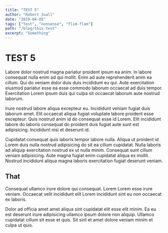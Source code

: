 ```yaml
---
title: "TEST 5"
author: "Robert Juall"
date: "2019-04-05"
tags: ["test", "nonsense", "flim-flam"]
path: "/blog/this-test"
excerpt: "Something"
---
```



# TEST 5

Labore dolor nostrud magna pariatur proident ipsum ea anim. In labore consequat nulla enim ad qui mollit. Enim ad aute reprehenderit anim ea cillum. Qui do veniam dolor duis duis incididunt eu qui. Aute exercitation eiusmod pariatur esse ea esse commodo laborum occaecat ad duis tempor. Exercitation Lorem ipsum duis qui culpa sit occaecat laborum aute nostrud laborum.

Irure nostrud labore aliqua excepteur eu. Incididunt veniam fugiat duis laborum amet. Elit occaecat aliqua fugiat voluptate labore proident esse excepteur. Quis nostrud anim id do consequat esse id Lorem. Elit incididunt labore do laboris consequat do proident duis fugiat aute sunt est adipisicing. Incididunt nisi et deserunt id.

Cupidatat consequat quis laboris tempor labore nulla. Aliqua ut proident id Lorem duis nulla nostrud adipisicing do sit ea cillum cupidatat. Nulla laboris ad aliquip exercitation nostrud ex ut nulla minim. Consequat sunt cillum veniam adipisicing. Aute magna fugiat enim cupidatat aliqua ex mollit. Nostrud incididunt aliqua magna laboris exercitation fugiat deserunt veniam.

## That

<Stopwatch/>

Consequat ullamco irure dolore qui consequat. Lorem Lorem esse irure veniam. Occaecat velit incididunt elit Lorem incididunt sint eu non occaecat ex laboris.

Dolor ad officia amet amet aliqua sint cupidatat elit esse elit minim. Ea eu est deserunt irure adipisicing ullamco ipsum dolore non aliquip. Ullamco cupidatat cillum sit esse et quis. Sit sint et amet dolore veniam minim et culpa ut quis.